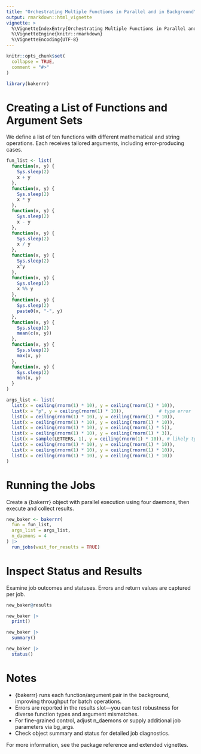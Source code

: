 ```yaml
---
title: "Orchestrating Multiple Functions in Parallel and in Background"
output: rmarkdown::html_vignette
vignette: >
  %\VignetteIndexEntry{Orchestrating Multiple Functions in Parallel and in Background}
  %\VignetteEngine{knitr::rmarkdown}
  %\VignetteEncoding{UTF-8}
---
```


```r
knitr::opts_chunk$set(
  collapse = TRUE,
  comment = "#>"
)
```

```r
library(bakerrr)
```

# Creating a List of Functions and Argument Sets

We define a list of ten functions with different mathematical and string operations. Each receives tailored arguments, including error-producing cases.

```r
fun_list <- list(
  function(x, y) {
    Sys.sleep(2)
    x + y
  },
  function(x, y) {
    Sys.sleep(2)
    x * y
  },
  function(x, y) {
    Sys.sleep(2)
    x - y
  },
  function(x, y) {
    Sys.sleep(2)
    x / y
  },
  function(x, y) {
    Sys.sleep(2)
    x^y
  },
  function(x, y) {
    Sys.sleep(2)
    x %% y
  },
  function(x, y) {
    Sys.sleep(2)
    paste0(x, "-", y)
  },
  function(x, y) {
    Sys.sleep(2)
    mean(c(x, y))
  },
  function(x, y) {
    Sys.sleep(2)
    max(x, y)
  },
  function(x, y) {
    Sys.sleep(2)
    min(x, y)
  }
)

args_list <- list(
  list(x = ceiling(rnorm(1) * 10), y = ceiling(rnorm(1) * 10)),
  list(x = "p", y = ceiling(rnorm(1) * 10)),             # type error
  list(x = ceiling(rnorm(1) * 10), y = ceiling(rnorm(1) * 10)),
  list(x = ceiling(rnorm(1) * 10), y = ceiling(rnorm(1) * 10)),
  list(x = ceiling(rnorm(1) * 10), y = ceiling(rnorm(1) * 5)),
  list(x = ceiling(rnorm(1) * 10), y = ceiling(rnorm(1) * 3)),
  list(x = sample(LETTERS, 1), y = ceiling(rnorm(1) * 10)), # likely type error
  list(x = ceiling(rnorm(1) * 10), y = ceiling(rnorm(1) * 10)),
  list(x = ceiling(rnorm(1) * 10), y = ceiling(rnorm(1) * 10)),
  list(x = ceiling(rnorm(1) * 10), y = ceiling(rnorm(1) * 10))
)
```

# Running the Jobs

Create a {bakerrr} object with parallel execution using four daemons, then execute and collect results.

```r
new_baker <- bakerrr(
  fun = fun_list,
  args_list = args_list,
  n_daemons = 4
) |>
  run_jobs(wait_for_results = TRUE)
```

# Inspect Status and Results

Examine job outcomes and statuses. Errors and return values are captured per job.


```r
new_baker@results

new_baker |>
  print()

new_baker |>
  summary()

new_baker |>
  status()
```

# Notes

- {bakerrr} runs each function/argument pair in the background, improving throughput for batch operations.
- Errors are reported in the results slot—you can test robustness for diverse function types and argument mismatches.
- For fine-grained control, adjust n_daemons or supply additional job parameters via bg_args.
- Check object summary and status for detailed job diagnostics.

For more information, see the package reference and extended vignettes.
